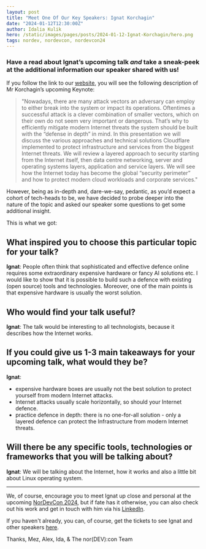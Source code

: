 ```yaml
---
layout: post
title: "Meet One Of Our Key Speakers: Ignat Korchagin"
date: "2024-01-12T12:30:00Z"
author: Idalia Kulik
hero: /static/images/pages/posts/2024-01-12-Ignat-Korchagin/hero.png
tags: nordev, nordevcon, nordevcon24
---
```


### Have a read about Ignat’s upcoming talk _and_ take a sneak-peek at the additional information our speaker shared with us!

If you follow the link to our [website](https://nordevcon.com), you will see the following description of Mr Korchagin’s upcoming Keynote:

> "Nowadays, there are many attack vectors an adversary can employ to either break into the system or impact its operations. Oftentimes a successful attack is a clever combination of smaller vectors, which on their own do not seem very important or dangerous. That’s why to efficiently mitigate modern Internet threats the system should be built with the “defense in depth” in mind. In this presentation we will discuss the various approaches and technical solutions Cloudflare implemented to protect infrastructure and services from the biggest Internet threats. We will review a layered approach to security starting from the Internet itself, then data centre networking, server and operating systems layers, application and service layers. We will see how the Internet today has become the global “security perimeter” and how to protect modern cloud workloads and corporate services."

However, being as in-depth and, dare-we-say, pedantic, as you’d expect a cohort of tech-heads to be, we have decided to probe deeper into the nature of the topic and asked our speaker some questions to get some additional insight. 

This is what we got:

## What inspired you to choose this particular topic for your talk?

**Ignat**: People often think that sophisticated and effective defence online requires some extraordinary expensive hardware or fancy AI solutions etc. I would like to show that it is possible to build such a defence with existing (open source) tools and technologies. Moreover, one of the main points is that expensive hardware is usually the worst solution.

## Who would find your talk useful?

**Ignat**: The talk would be interesting to all technologists, because it describes how the Internet works.

## If you could give us 1-3 main takeaways for your upcoming talk, what would they be?

**Ignat**:

* expensive hardware boxes are usually not the best solution to protect yourself from modern Internet attacks.
* Internet attacks usually scale horizontally, so should your Internet defence.
* practice defence in depth: there is no one-for-all solution - only a layered defence can protect the Infrastructure from modern Internet threats.

## Will there be any specific tools, technologies or frameworks that you will be talking about?

**Ignat**: We will be talking about the Internet, how it works and also a little bit about Linux operating system.

---

We, of course, encourage you to meet Ignat up close and personal at the upcoming [NorDevCon 2024](https://ti.to/norfolkdevelopers/nordevcon-24), but if fate has it otherwise, you can also check out his work and get in touch with him via his [LinkedIn](https://www.linkedin.com/in/ignatk).

If you haven't already, you can, of course, get the tickets to see Ignat and other speakers [here](https://ti.to/norfolkdevelopers/nordevcon-24).

Thanks,
Mez, Alex, Ida, & The nor(DEV):con Team
